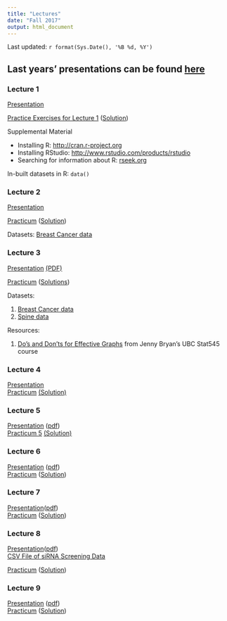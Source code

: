 ```yaml
---
title: "Lectures"
date: "Fall 2017"
output: html_document
---
```


Last updated: `r format(Sys.Date(), '%B %d, %Y')`

Last years' presentations can be found [here](Lectures2016.zip)
----

### Lecture 1

[Presentation](Lectures/lecture1.pdf)

<a href="Lectures/lecture1_files/Lecture1Exercises.html" target="_blank">Practice Exercises for Lecture 1</a> (<a href="Lectures/lecture1_files/Lecture1ExercisesSolution.html" target="_blank">Solution</a>)

Supplemental Material

+ Installing R: <a href="http://cran.r-project.org" target="_blank">http://cran.r-project.org</a>
+ Installing RStudio: <a href="https://www.rstudio.com/products/rstudio/download3/" target="_blank" >http://www.rstudio.com/products/rstudio</a>
+ Searching for information about R: <a href="http://www.rseek.org" target="_blank">rseek.org</a>

In-built datasets in R: `data()`

### Lecture 2

<a href = "Lectures/lecture2.html" target="_blank">Presentation</a>

[Practicum](Lectures/lecture2_files/Lecture2_Practicum.html) ([Solution](Lectures/lecture2_files/Lecture2_Practicum_Solution.html))

Datasets: [Breast Cancer data](http://www.araastat.com/BIOF339_PracticalR/Lectures/lecture2_files/BreastCancer.xlsx)


### Lecture 3

<a href = "Lectures/lecture3.html" target="_blank">Presentation</a>
<a href = "lectures/lecture3_files/Lecture 3_Data Visualization.pdf" target="_blank"> (PDF)</a><p/>
<a href = "Lectures/lecture3_files/Lecture3_Practicum.html" target="_blank">Practicum</a>
(<a href = "Lectures/lecture3_files/Lecture3_Practicum_Solutions.html" target="_blank">Solutions</a>)

Datasets:

1. [Breast Cancer data](Lectures/lecture2_data/clinical_data_breast_cancer_modified.csv)
2. [Spine data](Lectures/lecture2_data/Dataset_spine.csv)

Resources:

1. [Do's and Don'ts for Effective Graphs](http://stat545.com/block015_graph-dos-donts.html) from Jenny Bryan's UBC Stat545 course

### Lecture 4

<a href = "Lectures/Lecture4.html" target ="_blank">Presentation</a> <br/>
<a href = "Lectures/lecture4_files/Assignment3.html">Practicum</a>
<a href = "Lectures/lecture4_files/Assignment3Solution.html"> (Solution)</a>

### Lecture 5
<a href="Lectures/Lecture5.html" target="_blank">Presentation</a> ([pdf](Lectures/Lecture5.pdf)) <br/>
<a href="Lectures/lecture5_files/Practicum5.html" target="_blank">Practicum 5</a>
<a href="Lectures/lecture5_files/Practicum5_Solution.html" target="_blank">(Solution)</a>

### Lecture 6
<a href = "Lectures/lecture6.html" target="_blank">Presentation</a> ([pdf](Lectures/lecture6_files/Lecture 6 Split-Apply-Combine.pdf)) <br/>
<a href = "Lectures/lecture6_files/Assignment6.html" target="_blank">Practicum</a>
(<a href = 'Lectures/lecture6_files/Assignment6Solution.html' target = "_blank">Solution</a>)

### Lecture 7
<a href  = "Lectures/Lecture7.html" target = "_blank">Presentation</a>([pdf](Lectures/lecture7_files/Lecture7.pdf))<br/>
<a href = "Lectures/lecture7_files/Lecture7Practicum.html" target="_blank">Practicum</a>
(<a href = "Lectures/lecture7_files/Lecture7PracticumSolution.html" target = "_blank">Solution</a>)

### Lecture 8
<a href = "Lectures/Lecture9.html" target="_blank">Presentation</a>([pdf](Lectures/Lecture9.pdf))<br/>
<a href = "Lectures/lecture9_files/nature.parkin.gw.ambion.csv" target="_blank">CSV File of siRNA Screening Data</a><br/>

<a href = 'Lectures/lecture9_files/Practicum9.html' target = '_blank'>Practicum</a>
(<a href = 'Lectures/lecture9_files/Practicum9_solution.html' target='_blank'>Solution</a>)

### Lecture 9
<a href="Lectures/lecture10.html" target = "_blank">Presentation</a> ([pdf](Lectures/lecture10.pdf))<br/>
<a href="Lectures/lecture10_practs/lecture10Practicum.html" target = "_blank">Practicum</a> 
(<a href = "Lectures/lecture10_practs/lecture10PracticumSolutions.html" target="_blank">Solution</a>)